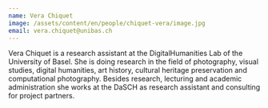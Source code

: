 ```yaml
---
name: Vera Chiquet
image: /assets/content/en/people/chiquet-vera/image.jpg
email: vera.chiquet@unibas.ch
---
```

Vera Chiquet is a research assistant at the DigitalHumanities Lab of the University of Basel. She is doing research in the field of photography, visual studies, digital humanities, art history, cultural heritage preservation and computational photography. Besides research, lecturing and academic administration she works at the DaSCH as research assistant and consulting for project partners.

